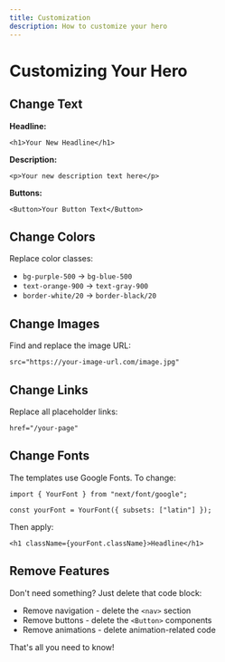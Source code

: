 ```yaml
---
title: Customization
description: How to customize your hero
---
```


# Customizing Your Hero

## Change Text

**Headline:**
```tsx
<h1>Your New Headline</h1>
```

**Description:**
```tsx
<p>Your new description text here</p>
```

**Buttons:**
```tsx
<Button>Your Button Text</Button>
```

## Change Colors

Replace color classes:
- `bg-purple-500` → `bg-blue-500`
- `text-orange-900` → `text-gray-900`
- `border-white/20` → `border-black/20`

## Change Images

Find and replace the image URL:
```tsx
src="https://your-image-url.com/image.jpg"
```

## Change Links

Replace all placeholder links:
```tsx
href="/your-page"
```

## Change Fonts

The templates use Google Fonts. To change:

```tsx
import { YourFont } from "next/font/google";

const yourFont = YourFont({ subsets: ["latin"] });
```

Then apply:
```tsx
<h1 className={yourFont.className}>Headline</h1>
```

## Remove Features

Don't need something? Just delete that code block:
- Remove navigation - delete the `<nav>` section
- Remove buttons - delete the `<Button>` components
- Remove animations - delete animation-related code

That's all you need to know!
